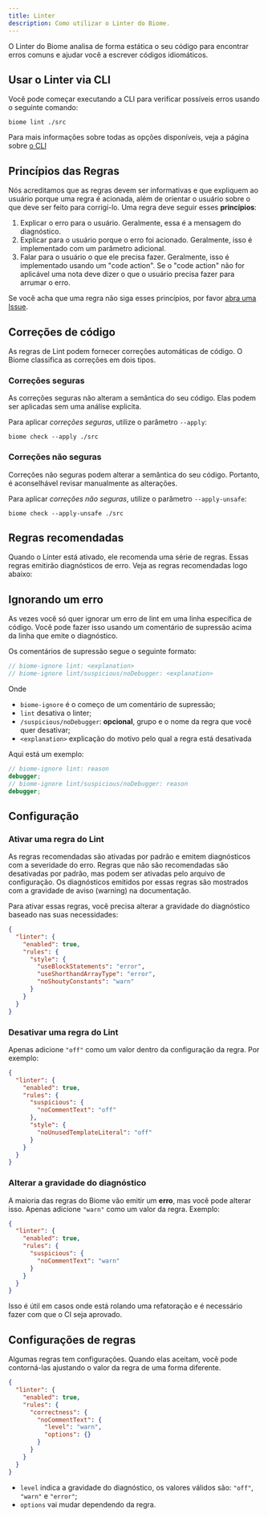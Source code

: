 ```yaml
---
title: Linter
description: Como utilizar o Linter do Biome.
---
```



O Linter do Biome analisa de forma estática o seu código para encontrar erros comuns e ajudar você a escrever códigos idiomáticos.

<NumberOfRules />

## Usar o Linter via CLI

Você pode começar executando a CLI para verificar possíveis erros usando o seguinte comando:

```shell
biome lint ./src
```

Para mais informações sobre todas as opções disponíveis, veja a página sobre [o CLI](/reference/cli#biome-lint)

## Princípios das Regras

Nós acreditamos que as regras devem ser informativas e que expliquem ao usuário porque uma regra é acionada, além de orientar o usuário sobre o que deve ser feito para corrigí-lo. Uma regra deve seguir esses **princípios**:

1. Explicar o erro para o usuário. Geralmente, essa é a mensagem do diagnóstico.
2. Explicar para o usuário porque o erro foi acionado. Geralmente, isso é implementado com um parâmetro adicional.
3. Falar para o usuário o que ele precisa fazer. Geralmente, isso é implementado usando um "code action". Se o "code action" não for aplicável uma nota deve dizer o que o usuário precisa fazer para arrumar o erro.

Se você acha que uma regra não siga esses princípios, por favor [abra uma Issue](https://github.com/biomejs/biome/issues/new?assignees=&labels=S-To+triage&projects=&template=01_bug.yml&title=%F0%9F%90%9B+%3CTITLE%3E).

## Correções de código

As regras de Lint podem fornecer correções automáticas de código. O Biome classifica as correções em dois tipos.

### Correções seguras

As correções seguras não alteram a semântica do seu código. Elas podem ser aplicadas sem uma análise explicita.

Para aplicar _correções seguras_, utilize o parâmetro `--apply`:

```shell
biome check --apply ./src
```

### Correções não seguras

Correções não seguras podem alterar a semântica do seu código. Portanto, é aconselhável revisar manualmente as alterações.

Para aplicar _correções não seguras_, utilize o parâmetro `--apply-unsafe`:

```shell
biome check --apply-unsafe ./src
```

## Regras recomendadas

Quando o Linter está ativado, ele recomenda uma série de regras. Essas regras emitirão diagnósticos de erro. Veja as regras recomendadas logo abaixo:

<RecommendedRules />

## Ignorando um erro

As vezes você só quer ignorar um erro de lint em uma linha específica de código.
Você pode fazer isso usando um comentário de supressão acima da linha que emite o diagnóstico.

Os comentários de supressão segue o seguinte formato:

```js
// biome-ignore lint: <explanation>
// biome-ignore lint/suspicious/noDebugger: <explanation>
```

Onde

- `biome-ignore` é o começo de um comentário de supressão;
- `lint` desativa o linter;
- `/suspicious/noDebugger`: **opcional**, grupo e o nome da regra que você quer desativar;
- `<explanation>` explicação do motivo pelo qual a regra está desativada

Aqui está um exemplo:

```ts
// biome-ignore lint: reason
debugger;
// biome-ignore lint/suspicious/noDebugger: reason
debugger;
```

## Configuração

### Ativar uma regra do Lint

As regras recomendadas são ativadas por padrão e emitem diagnósticos com a severidade do erro.
Regras que não são recomendadas são desativadas por padrão, mas podem ser ativadas pelo arquivo de configuração.
Os diagnósticos emitidos por essas regras são mostrados com a gravidade de aviso (warning) na documentação.

Para ativar essas regras, você precisa alterar a gravidade do diagnóstico baseado nas suas necessidades:

```json title="biome.json"
{
  "linter": {
    "enabled": true,
    "rules": {
      "style": {
        "useBlockStatements": "error",
        "useShorthandArrayType": "error",
        "noShoutyConstants": "warn"
      }
    }
  }
}
```

### Desativar uma regra do Lint

Apenas adicione `"off"` como um valor dentro da configuração da regra. Por exemplo:

```json title="biome.json"
{
  "linter": {
    "enabled": true,
    "rules": {
      "suspicious": {
        "noCommentText": "off"
      },
      "style": {
        "noUnusedTemplateLiteral": "off"
      }
    }
  }
}
```

### Alterar a gravidade do diagnóstico

A maioria das regras do Biome vão emitir um **erro**, mas você pode alterar isso.
Apenas adicione `"warn"` como um valor da regra. Exemplo:

```json title="biome.json"
{
  "linter": {
    "enabled": true,
    "rules": {
      "suspicious": {
        "noCommentText": "warn"
      }
    }
  }
}
```

Isso é útil em casos onde está rolando uma refatoração e é necessário fazer com que o CI seja aprovado.

## Configurações de regras

Algumas regras tem configurações.
Quando elas aceitam, você pode contorná-las ajustando o valor da regra de uma forma diferente.

```json title="biome.json"
{
  "linter": {
    "enabled": true,
    "rules": {
      "correctness": {
        "noCommentText": {
          "level": "warn",
          "options": {}
        }
      }
    }
  }
}
```

- `level` indica a gravidade do diagnóstico, os valores válidos são: `"off"`, `"warn"` e `"error"`;
- `options` vai mudar dependendo da regra.
